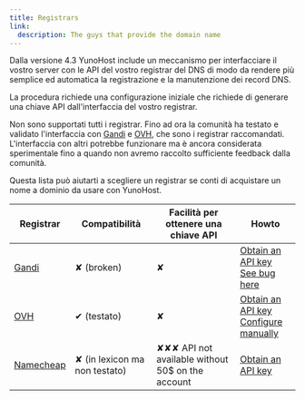 ```yaml
---
title: Registrars
link:
  description: The guys that provide the domain name
---
```


Dalla versione 4.3 YunoHost include un meccanismo per interfacciare il vostro server con le API del vostro registrar del DNS di modo da rendere più semplice ed automatica la registrazione e la manutenzione dei record DNS.

La procedura richiede una configurazione iniziale che richiede di generare una chiave API dall'interfaccia del vostro registrar.

Non sono supportati tutti i registrar. Fino ad ora la comunità ha testato e validato l'interfaccia con [Gandi](https://gandi.net) e [OVH](https://ovh.com), che sono i registrar raccomandati. L'interfaccia con altri potrebbe funzionare ma è ancora considerata sperimentale fino a quando non avremo raccolto sufficiente feedback dalla comunità.

Questa lista può aiutarti a scegliere un registrar se conti di acquistare un nome a dominio da usare con YunoHost.

| Registrar                           | Compatibilità               | Facilità per ottenere una chiave API | Howto |
|-------------------------------------|-----------------------------|---------------------------|-------|
| [Gandi](https://www.gandi.net)      | ✘ (broken)                  | ✘   | [Obtain an API key](/admin/install/providers/registrar/gandi) <br/> [See bug here](https://github.com/YunoHost/issues/issues/2419) |
| [OVH](https://ovh.com/domaines)     | ✔ (testato)                  | ✘   | [Obtain an API key](/admin/install/providers/registrar/ovh/autodns) <br/> [Configure manually](/admin/install/providers/registrar/ovh/manualdns) |
| [Namecheap](https://namecheap.com)  | ✘ (in lexicon ma non testato) | ✘✘✘ API not available without 50$ on the account | [Obtain an API key](/admin/install/providers/registrar/namecheap) |

